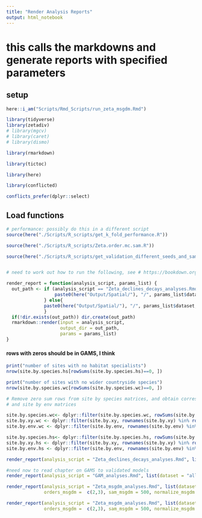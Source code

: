 ```yaml
---
title: "Render Analysis Reports"
output: html_notebook
---
```

 

# this calls the markdowns and generate reports with specified parameters

## setup
```r

here::i_am("Scripts/Rmd_Scripts/run_zeta_msgdm.Rmd")

library(tidyverse)
library(zetadiv)
# library(mgcv)
# library(caret)
# library(dismo)

library(rmarkdown)

library(tictoc)

library(here)

library(conflicted)

conflicts_prefer(dplyr::select)
```


##  Load functions
```r

# performance: possibly do this in a different script
source(here("./Scripts/R_scripts/get_k_fold_performance.R"))

source(here("./Scripts/R_scripts/Zeta.order.mc.sam.R"))

source(here("./Scripts/R_scripts/get_validation_different_seeds_and_samps.R"))


# need to work out how to run the following, see # https://bookdown.org/yihui/rmarkdown/params-knit.html#knit-with-custom-parameters

render_report = function(analysis_script, params_list) {
  out_path <- if (analysis_script == "Zeta_declines_decays_analyses.Rmd"){
                  paste0(here("Output/Spatial/"), "/", params_list$dataset, "_" , "declines_and_decays", "/")
              } else{
              paste0(here("Output/Spatial/"), "/", params_list$dataset, "_" , params_list$normalize_msgdm)
              }
  if(!dir.exists(out_path)) dir.create(out_path)
  rmarkdown::render(input = analysis_script,
                    output_dir = out_path,
                    params = params_list)
}
```


#### rows with zeros should be in GAMS, I think
```r

print("number of sites with no habitat specialists")
nrow(site.by.species.hs[rowSums(site.by.species.hs)==0, ])

print("number of sites with no wider countryside species")
nrow(site.by.species.wc[rowSums(site.by.species.wc)==0, ])

# Remove zero sum rows from site by species matrices, and obtain corresponding site by xy 
# and site by env matrices

site.by.species.wc<- dplyr::filter(site.by.species.wc, rowSums(site.by.species.wc) > 0)
site.by.xy.wc <- dplyr::filter(site.by.xy, rownames(site.by.xy) %in% rownames(site.by.species.wc))
site.by.env.wc <- dplyr::filter(site.by.env, rownames(site.by.env) %in% rownames(site.by.species.wc))

site.by.species.hs<- dplyr::filter(site.by.species.hs, rowSums(site.by.species.hs) > 0)
site.by.xy.hs <- dplyr::filter(site.by.xy, rownames(site.by.xy) %in% rownames(site.by.species.hs))
site.by.env.hs <- dplyr::filter(site.by.env, rownames(site.by.env) %in% rownames(site.by.species.hs))
```


```r
render_report(analysis_script = "Zeta_declines_decays_analyses.Rmd", list(dataset = "all_species", sam_ddecay = 200))

#need now to read chapter on GAMS to validated models
render_report(analysis_script = "GAM_analyses.Rmd", list(dataset = "all_species"))

render_report(analysis_script = "Zeta_msgdm_analyses.Rmd", list(dataset = "all_species",  
              orders_msgdm =  c(2,3), sam_msgdm = 500, normalize_msgdm = "Sorensen"))

render_report(analysis_script = "Zeta_msgdm_analyses.Rmd", list(dataset = "all_species",  
              orders_msgdm =  c(2,3), sam_msgdm = 500, normalize_msgdm = "Simpson"))
```

